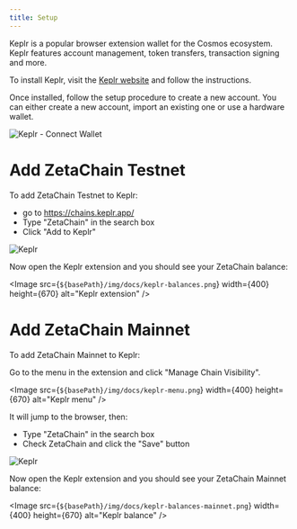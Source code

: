 ```yaml
---
title: Setup
---
```




Keplr is a popular browser extension wallet for the Cosmos ecosystem. Keplr
features account management, token transfers, transaction signing and more.

To install Keplr, visit the [Keplr website](https://www.keplr.app/) and follow
the instructions.

Once installed, follow the setup procedure to create a new account. You can
either create a new account, import an existing one or use a hardware wallet.

![Keplr - Connect Wallet](/img/docs/keplr-setup.png)

#  Add ZetaChain Testnet

To add ZetaChain Testnet to Keplr:

- go to https://chains.keplr.app/
- Type "ZetaChain" in the search box
- Click "Add to Keplr"

![Keplr](/img/docs/keplr-add-zetachain.png)

Now open the Keplr extension and you should see your ZetaChain balance:

<Image src={`${basePath}/img/docs/keplr-balances.png`} width={400} height={670} alt="Keplr extension" />


# Add ZetaChain Mainnet

To add ZetaChain Mainnet to Keplr:

Go to the menu in the extension and click "Manage Chain Visibility".

<Image src={`${basePath}/img/docs/keplr-menu.png`} width={400} height={670} alt="Keplr menu" />

It will jump to the browser, then:

- Type "ZetaChain" in the search box
- Check ZetaChain and click the "Save" button

![Keplr](/img/docs/keplr-add-zetachain-mainnet.png)

Now open the Keplr extension and you should see your ZetaChain Mainnet balance:

<Image src={`${basePath}/img/docs/keplr-balances-mainnet.png`} width={400} height={670} alt="Keplr balance" />